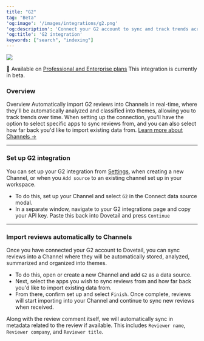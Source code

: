 ```yaml
---
title: "G2"
tag: "Beta"
'og:image': '/images/integrations/g2.png'
'og:description': 'Connect your G2 account to sync and track trends across app reviews in Channels.'
'og:title': 'G2 integration'
keywords: ["search", "indexing"]
---
```


![](/images/integrations/g2.png)

<Info>👤 Available on [Professional and Enterprise plans](https://dovetail.com/pricing/)</Info>
<Note>This integration is currently in beta.</Note>

### Overview
Overview
Automatically import G2 reviews into Channels in real-time, where they'll be automatically analyzed and classified into themes, allowing you to track trends over time.
When setting up the connection, you'll have the option to select specific apps to sync reviews from, and you can also select how far back you'd like to import existing data from.
[Learn more about Channels →](/help/channels/channels.mdx)

---

### Set up G2 integration
You can set up your G2 integration from [Settings](https://dovetail.com/settings/integrations), when creating a new Channel, or when you `Add source` to an existing channel set up in your workspace.
- To do this, set up your Channel and select `G2` in the Connect data source modal.
- In a separate window, navigate to your G2 integrations page and copy your API key. Paste this back into Dovetail and press `Continue`

---

### Import reviews automatically to Channels
Once you have connected your G2 account to Dovetail, you can sync reviews into a Channel where they will be automatically stored, analyzed, summarized and organized into themes.
- To do this, open or create a new Channel and add `G2` as a data source.
- Next, select the apps you wish to sync reviews from and how far back you'd like to import existing data from.
- From there, confirm set up and select `Finish`. Once complete, reviews will start importing into your Channel and continue to sync new reviews when received.

Along with the review comment itself, we will automatically sync in metadata related to the review if available. This  includes `Reviewer name`, `Reviewer company`, and `Reviewer title`.

